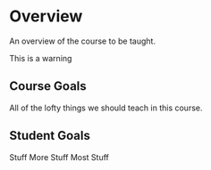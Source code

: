 
# Overview

An overview of the course to be taught.

<Warning>This is a warning</Warning>

## Course Goals

All of the lofty things we should teach in this course.

## Student Goals

<List title="Some Stuff">
  <Item>Stuff</Item>
  <Item>More Stuff</Item>
  <Item>Most Stuff</Item>
</List>
